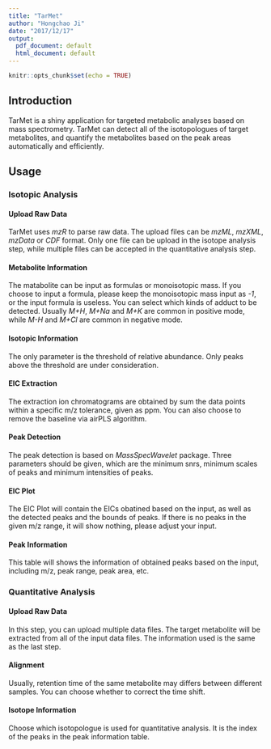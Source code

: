 ```yaml
---
title: "TarMet"
author: "Hongchao Ji"
date: "2017/12/17"
output:
  pdf_document: default
  html_document: default
---
```


```r
knitr::opts_chunk$set(echo = TRUE)
```

## Introduction
TarMet is a shiny application for targeted metabolic analyses based on mass spectrometry. TarMet can detect all of the isotopologues of target metabolites, and quantify the metabolites based on the peak areas automatically and efficiently.

## Usage

### Isotopic Analysis

#### Upload Raw Data
TarMet uses *mzR* to parse raw data. The upload files can be *mzML*, *mzXML*, *mzData* or *CDF* format. Only one file can be upload in the isotope analysis step, while multiple files can be accepted in the quantitative analysis step.

#### Metabolite Information
The matabolite can be input as formulas or monoisotopic mass. If you choose to input a formula, please keep the monoisotopic mass input as *-1*, or the input formula is useless. You can select which kinds of adduct to be detected. Usually *M+H*, *M+Na* and *M+K* are common in positive mode, while *M-H* and *M+Cl* are common in negative mode.

#### Isotopic Information
The only parameter is the threshold of relative abundance. Only peaks above the threshold are under consideration.

#### EIC Extraction
The extraction ion chromatograms are obtained by sum the data points within a specific m/z tolerance, given as ppm. You can also choose to remove the baseline via airPLS algorithm.

#### Peak Detection
The peak detection is based on *MassSpecWavelet* package. Three parameters should be given, which are the minimum snrs, minimum scales of peaks and minimum intensities of peaks.

#### EIC Plot
The EIC Plot will contain the EICs obatined based on the input, as well as the detected peaks and the bounds of peaks. If there is no peaks in the given m/z range, it will show nothing, please adjust your input.

#### Peak Information
This table will shows the information of obtained peaks based on the input, including m/z, peak range, peak area, etc.


### Quantitative Analysis

#### Upload Raw Data
In this step, you can upload multiple data files. The target metabolite will be extracted from all of the input data files. The information used is the same as the last step. 

#### Alignment
Usually, retention time of the same metabolite may differs between different samples. You can choose whether to correct the time shift. 

#### Isotope Information
Choose which isotopologue is used for quantitative analysis. It is the index of the peaks in the peak information table.



